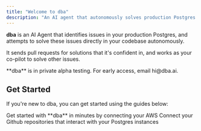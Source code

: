 ```yaml
---
title: "Welcome to dba"
description: "An AI agent that autonomously solves production Postgres issues"
---
```


**dba** is an AI Agent that identifies issues in your production Postgres, and
attempts to solve these issues directly in your codebase autonomously.

It sends pull requests for solutions that it's confident in, and works as your co-pilot to solve other issues.

<Info>
  **dba** is in private alpha testing. For early access, email hi@dba.ai.
</Info>

## Get Started

If you're new to dba, you can get started using the guides below:

<CardGroup cols={2}>
  <Card title="AWS" icon="aws" href="integrations/aws">
    Get started with **dba** in minutes by connecting your AWS
  </Card>
  <Card title="Github" icon="github" href="integrations/github">
    Connect your Github repositories that interact with your Postgres instances
  </Card>
</CardGroup>
